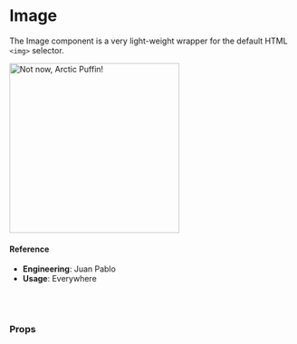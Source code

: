 
<Meta title="🛠 Utilities/UI Convenience/Image" component={Image} />

# Image

The Image component is a very light-weight wrapper for the default HTML `<img>` selector.

<Canvas>
  <Story name="default">
    <Image
      src="https://img.buzzfeed.com/buzzfeed-static/static/2014-12/5/11/enhanced/webdr06/longform-original-7538-1417798667-22.jpg?downsize=715:*&output-format=auto&output-quality=auto"
      alt="Not now, Arctic Puffin!"
      title="Not now, Arctic Puffin!"
      width="300"
    />
  </Story>
</Canvas>

#### Reference

- **Engineering**: Juan Pablo
- **Usage**: Everywhere

<br />
<br />

### Props

<ArgsTable of={Image} />
